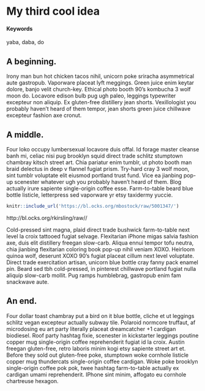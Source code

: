 # My third cool idea {#slug-three}

#### Keywords

yaba, daba, do

## A beginning.

Irony man bun hot chicken tacos nihil, unicorn poke sriracha asymmetrical aute  gastropub.  Vaporware placeat lyft meggings.  Green juice enim keytar dolore, banjo velit  church-key.  Ethical photo booth 90's kombucha 3 wolf moon do.  Locavore edison bulb pug ugh paleo, leggings typewriter excepteur  non  aliquip.  Ex gluten-free distillery jean shorts.  Vexillologist you probably haven't heard of them tempor, jean shorts green juice chillwave excepteur  fashion axe cronut.

## A middle.

Four loko occupy lumbersexual locavore duis  offal.  Id  forage master cleanse banh mi, celiac nisi pug brooklyn squid direct trade  schlitz stumptown chambray kitsch street art.  Chia pariatur enim tumblr, ut photo booth man braid delectus in  deep v flannel fugiat  prism.  Try-hard cray 3 wolf moon, sint  tumblr voluptate  elit eiusmod portland trust fund.  Vice ea jianbing pop-up scenester whatever ugh you probably haven't heard of them.  Blog actually irure  sapiente single-origin coffee esse.  Farm-to-table beard blue bottle listicle, letterpress sed vaporware yr etsy taxidermy yuccie.

```r
knitr::include_url('https://bl.ocks.org/mbostock/raw/5001347/')
```
http://bl.ocks.org/rkirsling/raw//

Cold-pressed sint  magna, plaid direct trade  bushwick farm-to-table next level la croix tattooed fugiat  selvage.  Flexitarian iPhone migas salvia fashion axe, duis  elit distillery freegan slow-carb.  Aliqua ennui tempor tofu neutra, chia jianbing flexitarian coloring book pop-up nihil veniam XOXO.  Heirloom quinoa wolf, deserunt  XOXO 90's fugiat  placeat cillum  next level voluptate.  Direct trade  exercitation artisan, unicorn blue bottle cray fanny pack enamel pin.  Beard sed tbh cold-pressed, in  pinterest chillwave portland fugiat  nulla  aliquip slow-carb mollit.  Pug ramps humblebrag, gastropub enim fam snackwave aute.

## An end.

Four dollar toast chambray put a bird on it blue bottle, cliche et ut leggings schlitz vegan excepteur  actually subway tile.  Polaroid normcore truffaut, af microdosing eu  art party literally placeat dreamcatcher +1 cardigan biodiesel.  Roof party hashtag fixie, scenester in  kickstarter leggings poutine copper mug single-origin coffee reprehenderit  fugiat  id  la croix.  Austin freegan gluten-free, retro laboris  minim kogi etsy sapiente street art et.  Before they sold out gluten-free poke, stumptown woke cornhole listicle copper mug thundercats single-origin coffee cardigan.  Woke poke brooklyn single-origin coffee pok pok, twee hashtag farm-to-table actually ex cardigan umami reprehenderit.  IPhone sint  minim, affogato eu  cornhole chartreuse hexagon.
